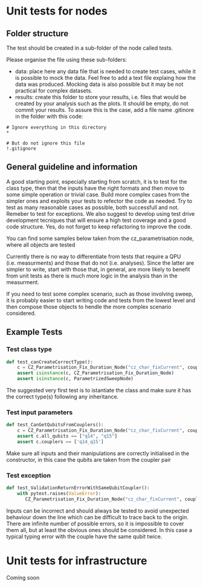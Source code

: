 # Unit tests for nodes

## Folder structure

The test should be created in a sub-folder of the node called tests.

Please organise the file using these sub-folders:

- data: place here any data file that is needed to create test cases, while it is possible to mock the data. Feel free to add a text file explaing how the data was produced. Mocking data is also possible but it may be not practical for complex datasets.
- results: create this folder to store your results, i.e. files that would be created by your analysis such as the plots. It should be empty, do not commit your results. To assure this is the case, add a file name .gitinore in the folder with this code:
```plaintext
# Ignore everything in this directory
*

# But do not ignore this file
!.gitignore     
```

## General guideline and information

A good starting point, especially starting from scratch, it is to test for the class type, then that the inputs have the right formats and then move to some simple operation or trivial case.
Build more complex cases from the simpler ones and exploits your tests to refector the code as needed. 
Try to test as many reasonable cases as possible, both successfull and not. 
Remeber to test for exceptions. 
We also suggest to develop using test drive development tecniques that will ensure a high test coverage and a good code structure. Yes, do not forget to keep refactoring to improve the code.

You can find some samples below taken from the cz_parametrisation node, where all objects are tested

Currently there is no way to differentiate from tests that require a QPU (i.e. measurments) and those that do not (i.e. analyses).
Since the latter are simpler to write, start with those that, in general, are more likely to benefit from unit tests as there is much more logic in the analysis than in the measurment.

If you need to test some complex scenario, such as those involving sweep, it is probably easier to start writing code and tests from the lowest level and then compose those objects to hendle the more complex scenario considered. 

## Example Tests

### Test class type
```python
def test_canCreateCorrectType():
    c = CZ_Parametrisation_Fix_Duration_Node("cz_char_fixCurrent", couplers = ["q14_q15"])
    assert isinstance(c, CZ_Parametrisation_Fix_Duration_Node)
    assert isinstance(c, ParametrizedSweepNode)
```
The suggested very first test is to istantiate the class and make sure it has the correct type(s) following any inheritance.

### Test input parameters
```python
def test_CanGetQubitsFromCouplers():
    c = CZ_Parametrisation_Fix_Duration_Node("cz_char_fixCurrent", couplers = ["q14_q15"])
    assert c.all_qubits == ["q14", "q15"]
    assert c.couplers == ['q14_q15']
```
Make sure all inputs and their manipulations are correctly initialised in the constructor, in this case the qubits are taken from the coupler pair

### Test exception
```python
def test_ValidationReturnErrorWithSameQubitCoupler():
    with pytest.raises(ValueError):
       CZ_Parametrisation_Fix_Duration_Node("cz_char_fixCurrent", couplers = ["q14_q14"])
```
Inputs can be incorrect and should always be tested to avoid unexpected behaviour down the line which can be difficult to trace back to the origin. There are infinite number of possible errors, so it is impossible to cover them all, but at least the obvious ones should be considered. In this case a typical typing error with the couple have the same qubit twice.



# Unit tests for infrastructure

Coming soon